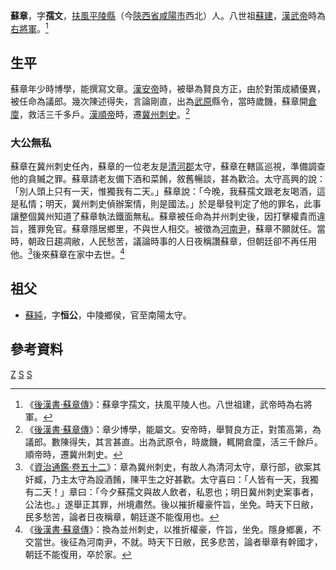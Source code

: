 '''蘇章'''{{BD|？||？||catIdx=S}}，字'''孺文'''，[[扶風郡|扶風]][[平陵縣|平陵縣]]（今[[陝西省|陝西省]][[咸陽市|咸陽市]]西北）人。八世祖[[蘇建|蘇建]]，[[漢武帝|漢武帝]]時為[[右將軍|右將軍]]。<ref>《[[:s:後漢書/卷31|後漢書·蘇章傳]]》：蘇章字孺文，扶風平陵人也。八世祖建，武帝時為右將軍。</ref>

==生平==
蘇章年少時博學，能撰寫文章。[[漢安帝|漢安帝]]時，被舉為賢良方正，由於對策成績優異，被任命為議郎。幾次陳述得失，言論剛直，出為[[武原|武原]]縣令，當時歲饑，蘇章開[[倉廩|倉廩]]，救活三千多戶。[[漢順帝|漢順帝]]時，遷[[冀州|冀州]][[刺史|刺史]]。<ref>《[[:s:後漢書/卷31|後漢書·蘇章傳]]》：章少博學，能屬文。安帝時，舉賢良方正，對策高第，為議郎。數陳得失，其言甚直。出為武原令，時歲饑，輒開倉廩，活三千餘戶。順帝時，遷冀州刺史。</ref>
===大公無私===
蘇章在冀州刺史任內，蘇章的一位老友是[[清河郡|清河郡]]太守，蘇章在轄區巡視，準備調查他的貪贓之罪。蘇章請老友備下酒和菜餚，敘舊暢談，甚為歡洽。太守高興的說：「別人頭上只有一天，惟獨我有二天。」蘇章說：「今晚，我蘇孺文跟老友喝酒，這是私情；明天，冀州刺史偵辦案情，則是國法。」於是舉發判定了他的罪名，此事讓整個冀州知道了蘇章執法鐵面無私。蘇章被任命為并州刺史後，因打擊權貴而違旨，獲罪免官。蘇章隱居鄉里，不與世人相交。被徵為[[河南|河南]][[尹|尹]]，蘇章不願就任。當時，朝政日趨凋敝，人民愁苦，議論時事的人日夜稱讚蘇章，但朝廷卻不再任用他。<ref>《[[:s:資治通鑑/卷052|資治通鑑·卷五十二]]》：章為冀州刺史，有故人為清河太守，章行部，欲案其奸臧，乃主太守為設酒餚，陳平生之好甚歡。太守喜曰：「人皆有一天，我獨有二天！」章曰：「今夕蘇孺文與故人飲者，私恩也；明日冀州刺史案事者，公法也。」遂舉正其罪，州境肅然。後以摧折權豪忤旨，坐免。時天下日敝，民多愁苦，論者日夜稱章，朝廷遂不能復用也。</ref>後來蘇章在家中去世。<ref>《[[:s:後漢書/卷31|後漢書·蘇章傳]]》：換為並州刺史，以推折權豪，忤旨，坐免。隱身鄉裏，不交當世。後征為河南尹，不就。時天下日敝，民多悲苦，論者舉章有幹國才，朝廷不能復用，卒於家。</ref>
==祖父==
*[[蘇純|蘇純]]，字'''恒公'''，中陵鄉侯，官至南陽太守。
==參考資料==
{{Reflist}}
[[Category:蘇姓|Z]]
[[Category:東漢刺史|S]]
[[Category:扶風人|S]]
